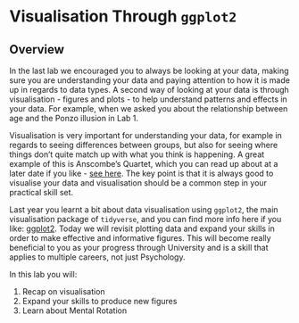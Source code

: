 # Visualisation Through **`ggplot2`**

## Overview

In the last lab we encouraged you to always be looking at your data, making sure you are understanding your data and paying attention to how it is made up in regards to data types. A second way of looking at your data is through visualisation - figures and plots - to help understand patterns and effects in your data. For example, when we asked you about the relationship between age and the Ponzo illusion in Lab 1. 

Visualisation is very important for understanding your data, for example in regards to seeing differences between groups, but also for seeing where things don't quite match up with what you think is happening. A great example of this is Anscombe's Quartet, which you can read up about at a later date if you like - <a href = "https://en.wikipedia.org/wiki/Anscombe%27s_quartet" target = "_blank">see here</a>. The key point is that it is always good to visualise your data and visualisation should be a common step in your practical skill set.

Last year you learnt a bit about data visualisation using `ggplot2`, the main visualisation package of `tidyverse`, and you can find more info here if you like: <a href = "https://ggplot2.tidyverse.org/" target = "_blank">ggplot2</a>. Today we will revisit plotting data and expand your skills in order to make effective and informative figures. This will become really beneficial to you as your progress through University and is a skill that applies to multiple careers, not just Psychology.

In this lab you will:

1. Recap on visualisation
2. Expand your skills to produce new figures
3. Learn about Mental Rotation